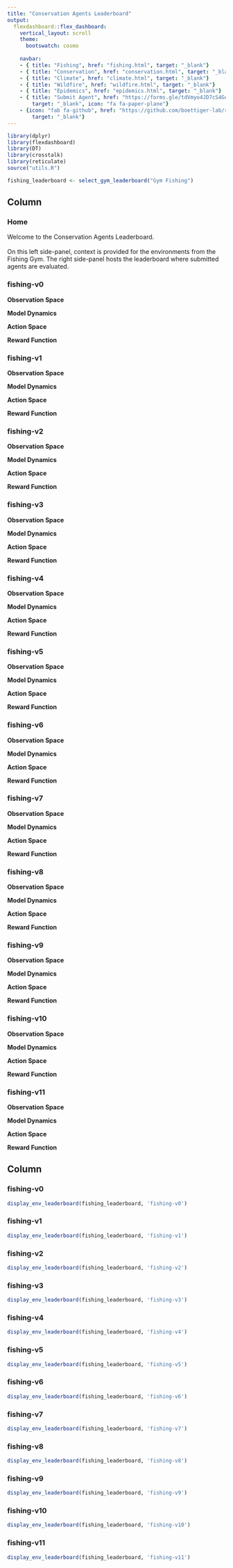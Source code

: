 ```yaml
---
title: "Conservation Agents Leaderboard"
output:
  flexdashboard::flex_dashboard:
    vertical_layout: scroll
    theme: 
      bootswatch: cosmo
      
    navbar:
    - { title: "Fishing", href: "fishing.html", target: "_blank"}
    - { title: "Conservation", href: "conservation.html", target: "_blank"}
    - { title: "Climate", href: "climate.html", target: "_blank"}
    - { title: "Wildfire", href: "wildfire.html", target: "_blank"}
    - { title: "Epidemics", href: "epidemics.html", target: "_blank"}
    - { title: "Submit Agent", href: "https://forms.gle/tdVmyo4JD7cS4Goo7", 
        target: "_blank", icon: "fa fa-paper-plane"}
    - {icon: "fab fa-github", href: "https://github.com/boettiger-lab/rl-leaderboard",
        target: "_blank"}
---
```

```r
library(dplyr)
library(flexdashboard)
library(DT)
library(crosstalk)
library(reticulate)
source("utils.R")

fishing_leaderboard <- select_gym_leaderboard("Gym Fishing")
```

Column {.tabset}
-------------------------------------

### Home

Welcome to the Conservation Agents Leaderboard.<br /><br />On this left side-panel, context is provided for the environments from the Fishing Gym. The right side-panel hosts the leaderboard where submitted agents are evaluated.

### fishing-v0

**Observation Space** 

**Model Dynamics** 

**Action Space**

**Reward Function** 

### fishing-v1

**Observation Space** 

**Model Dynamics** 

**Action Space**

**Reward Function** 

### fishing-v2

**Observation Space** 

**Model Dynamics** 

**Action Space**

**Reward Function** 

### fishing-v3

**Observation Space** 

**Model Dynamics** 

**Action Space**

**Reward Function** 

### fishing-v4

**Observation Space** 

**Model Dynamics** 

**Action Space**

**Reward Function** 

### fishing-v5

**Observation Space** 

**Model Dynamics** 

**Action Space**

**Reward Function** 

### fishing-v6

**Observation Space** 

**Model Dynamics** 

**Action Space**

**Reward Function** 

### fishing-v7

**Observation Space** 

**Model Dynamics** 

**Action Space**

**Reward Function** 

### fishing-v8

**Observation Space** 

**Model Dynamics** 

**Action Space**

**Reward Function** 

### fishing-v9

**Observation Space** 

**Model Dynamics** 

**Action Space**

**Reward Function** 

### fishing-v10

**Observation Space** 

**Model Dynamics** 

**Action Space**

**Reward Function** 

### fishing-v11

**Observation Space** 

**Model Dynamics** 

**Action Space**

**Reward Function** 

Column {.tabset}
-------------------------------------
   
### fishing-v0 

```r
display_env_leaderboard(fishing_leaderboard, 'fishing-v0')
``` 

### fishing-v1 

```r
display_env_leaderboard(fishing_leaderboard, 'fishing-v1')
``` 


### fishing-v2 

```r
display_env_leaderboard(fishing_leaderboard, 'fishing-v2')
``` 


### fishing-v3 

```r
display_env_leaderboard(fishing_leaderboard, 'fishing-v3')
``` 


### fishing-v4 

```r
display_env_leaderboard(fishing_leaderboard, 'fishing-v4')
``` 


### fishing-v5 

```r
display_env_leaderboard(fishing_leaderboard, 'fishing-v5')
``` 


### fishing-v6 

```r
display_env_leaderboard(fishing_leaderboard, 'fishing-v6')
``` 


### fishing-v7 

```r
display_env_leaderboard(fishing_leaderboard, 'fishing-v7')
``` 


### fishing-v8 

```r
display_env_leaderboard(fishing_leaderboard, 'fishing-v8')
``` 


### fishing-v9 

```r
display_env_leaderboard(fishing_leaderboard, 'fishing-v9')
``` 


### fishing-v10 

```r
display_env_leaderboard(fishing_leaderboard, 'fishing-v10')
``` 


### fishing-v11 

```r
display_env_leaderboard(fishing_leaderboard, 'fishing-v11')
``` 